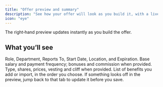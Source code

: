 ```yaml
---
title: "Offer preview and summary"
description: "See how your offer will look as you build it, with a live preview."
icon: "eye"
---
```


The right‑hand preview updates instantly as you build the offer.

## What you’ll see

<CardGroup cols={2}>
<Card title="Position details" icon="briefcase">
Role, Department, Reports To, Start Date, Location, and Expiration.
</Card>

<Card title="Compensation" icon="money-bill">
Base salary and payment frequency; bonuses and commission when provided.
</Card>

<Card title="Equity" icon="chart-column">
Type, shares, prices, vesting and cliff when provided.
</Card>

<Card title="Benefits" icon="gift">
List of benefits you add or import, in the order you choose.
</Card>
</CardGroup>

<Tip>
If something looks off in the preview, jump back to that tab to update it before you save.
</Tip>


